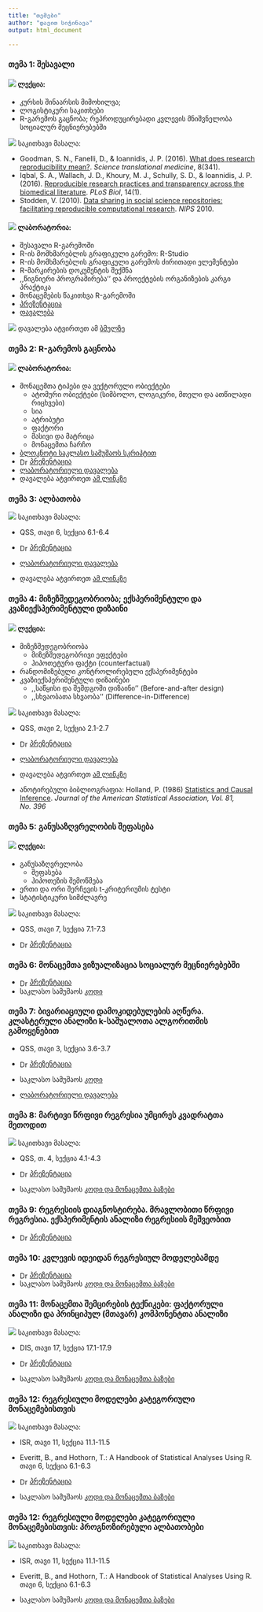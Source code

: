 ```yaml
---
title: "თემები"
author: "დავით სიჭინავა"
output: html_document

---
```


### თემა 1: შესავალი

#### ![](ico/teacher.png) ლექცია:

* კურსის შინაარსის მიმოხილვა;
* ლოგისტიკური საკითხები
* R-გარემოს გაცნობა; რეპროდუცირებადი კვლევის მნიშვნელობა სოციალურ მეცნიერებებში


![](ico/open-book.png) საკითხავი მასალა:


+ Goodman, S. N., Fanelli, D., & Ioannidis, J. P. (2016). [What does research reproducibility mean?](https://www.dropbox.com/s/4io57pvabqw539s/Goodman%2C%202016.pdf?dl=0). _Science translational medicine_, 8(341).
+ Iqbal, S. A., Wallach, J. D., Khoury, M. J., Schully, S. D., & Ioannidis, J. P. (2016). [Reproducible research practices and transparency across the biomedical literature](https://www.dropbox.com/s/dgl3tbskfjjn5ib/iqbal_et_al%2C%202016.PDF?dl=0). _PLoS Biol_, 14(1).
+ Stodden, V. (2010). [Data sharing in social science repositories: facilitating reproducible computational research](https://www.dropbox.com/s/uh7vd6diud8tcyu/Stodden%2C%202010.pdf?dl=0). _NIPS_ 2010.


#### ![](ico/flask-outline.png) ლაბორატორია:
* შესავალი R-გარემოში
* R-ის მომხმარებლის გრაფიკული გარემო: R-Studio
* R-ის მომხმარებლის გრაფიკული გარემოს ძირითადი ელემენტები
* R-მარკირების დოკუმენტის შექმნა
* ,,წიგნიერი პროგრამირება'' და პროექტების ორგანიზების კარგი პრაქტიკა 
* მონაცემების წაკითხვა R-გარემოში
* [პრეზენტაცია](https://davidsichinava.github.io/dar/meetings/m1/pres/meeting_1.html)
* [დავალება](https://www.dropbox.com/s/iun44y0iv8mj2vv/lab1.pdf?dl=0)


![](ico/book.png) დავალება ატვირთეთ ამ [ბმულზე](https://www.dropbox.com/request/oUc9abSj2pWwLHgObGV7)


### თემა 2: R-გარემოს გაცნობა

#### ![](ico/flask-outline.png) ლაბორატორია:

* მონაცემთა ტიპები და ვექტორული ობიექტები
	+ ატომური ობიექტები (სიმბოლო, ლოგიკური, მთელი და ათწილადი რიცხვები)
	+ სია
	+ ატრიბუტი
	+ ფაქტორი
	+ მასივი და მატრიცა
	+ მონაცემთა ჩარჩო
* [ბლოკნოტი საკლასო სამუშაოს სკრიპტით](https://www.dropbox.com/s/2xhprzisunzg2ba/meeting2.Rmd?dl=0)
* <img src="ico/teacher.png" alt="Drawing" style="width: 16px; vertical-align:middle;"/> 
<a href="https://davidsichinava.github.io/dar/meetings/m2/pres/meeting_2.html">პრეზენტაცია</a>
* [ლაბორატორიული დავალება](https://www.dropbox.com/s/bhrmma379ihen9o/lab2.pdf?dl=0)
* დავალება ატვირთეთ [ამ ლინკზე](https://www.dropbox.com/request/sl2iimmayEq1Ym3f95zf)


### თემა 3: ალბათობა

![](ico/open-book.png) საკითხავი მასალა:

* QSS, თავი 6, სექცია 6.1-6.4


* <img src="ico/teacher.png" alt="Drawing" style="width: 16px; vertical-align:middle;"/> 
<a href="https://davidsichinava.github.io/dar/meetings/m3/pres/meeting_3.html">პრეზენტაცია</a>
* [ლაბორატორიული დავალება](https://www.dropbox.com/s/96ezsciso3az13g/lab3.pdf?dl=0)
* დავალება ატვირთეთ [ამ ლინკზე](https://www.dropbox.com/request/LhDYEJjQZQRW0DgdeoS2)

### თემა 4: მიზეზშედეგობრიობა; ექსპერიმენტული და კვაზიექსპერიმენტული დიზაინი
#### ![](ico/teacher.png) ლექცია:

- მიზეზშედეგობრიობა
	+ მიზეზშედეგობრივი ეფექტები
	+ ჰიპოთეტური ფაქტი (counterfactual)
- რანდომიზებული კონტროლირებული ექსპერიმენტები
- კვაზიექსპერიმენტული დიზაინები
	+ ,,საწყისი და შემდგომი დიზაინი'' (Before-and-after design)
	+ ,,სხვაობათა სხვაობა'' (Difference-in-Difference)


![](ico/open-book.png) საკითხავი მასალა:

* QSS, თავი 2, სექცია 2.1-2.7

* <img src="ico/teacher.png" alt="Drawing" style="width: 16px; vertical-align:middle;"/> 
<a href="https://davidsichinava.github.io/dar/meetings/m4/pres/meeting_4.html">პრეზენტაცია</a>
* [ლაბორატორიული დავალება](https://www.dropbox.com/s/4kwc7d5x02iyxe5/lab4.pdf?dl=0)
* დავალება ატვირთეთ [ამ ლინკზე](https://www.dropbox.com/request/A6dJZPAgkwRKgfTWtgzg)
* ანოტირებული ბიბლიოგრაფია: Holland, P. (1986) [Statistics and Causal Inference](https://www.dropbox.com/s/u4qjvf9swowl09q/Holland1986.pdf?dl=0). _Journal of the American Statistical Association, Vol. 81, No. 396_

### თემა 5: განუსაზღვრელობის შეფასება
#### ![](ico/teacher.png) ლექცია:

* განუსაზღვრელობა
	+ შეფასება
	+ ჰიპოთეზის შემოწმება
* ერთი და ორი შერჩევის t-კრიტერიუმის ტესტი
* სტატისტიკური სიმძლავრე


![](ico/open-book.png) საკითხავი მასალა:

* QSS, თავი 7, სექცია 7.1-7.3

* <img src="ico/teacher.png" alt="Drawing" style="width: 16px; vertical-align:middle;"/> 
<a href="https://davidsichinava.github.io/dar/meetings/m5/pres/meeting_5.html">პრეზენტაცია</a>


### თემა 6: მონაცემთა ვიზუალიზაცია სოციალურ მეცნიერებებში


* <img src="ico/teacher.png" alt="Drawing" style="width: 16px; vertical-align:middle;"/> 
<a href="https://davidsichinava.github.io/dar/meetings/m6/pres/meeting_6.html">პრეზენტაცია</a>
* საკლასო სამუშაოს [კოდი](https://www.dropbox.com/s/unc9g8r3ir0vwqp/class.R?dl=0)


### თემა 7: ბივარიაციული დამოკიდებულების აღწერა. კლასტერული ანალიზი k-საშუალოთა ალგორითმის გამოყენებით

* QSS, თავი 3, სექცია 3.6-3.7


* <img src="ico/teacher.png" alt="Drawing" style="width: 16px; vertical-align:middle;"/> 
<a href="https://davidsichinava.github.io/dar/meetings/m7/pres/meeting_7.html">პრეზენტაცია</a>
* საკლასო სამუშაოს [კოდი](https://www.dropbox.com/s/64npp8jfmgk6meb/class.R?dl=0)
* [ლაბორატორიული დავალება](https://www.dropbox.com/s/jj821epf4j8wd5c/lab5.pdf?dl=0)

### თემა 8: მარტივი წრფივი რეგრესია უმცირეს კვადრატთა მეთოდით

![](ico/open-book.png) საკითხავი მასალა:

* QSS, თ. 4, სექცია 4.1-4.3

* <img src="ico/teacher.png" alt="Drawing" style="width: 16px; vertical-align:middle;"/> 
<a href="https://davidsichinava.github.io/dar/meetings/m8/pres/meeting_8.html">პრეზენტაცია</a>
* საკლასო სამუშაოს [კოდი და მონაცემთა ბაზები](https://www.dropbox.com/s/g60qnehvr59cia6/class8code.zip?dl=0)

### თემა 9: რეგრესიის დიაგნოსტირება. მრავლობითი წრფივი რეგრესია. ექსპერიმენტის ანალიზი რეგრესიის მეშვეობით

* <img src="ico/teacher.png" alt="Drawing" style="width: 16px; vertical-align:middle;"/> 
<a href="https://davidsichinava.github.io/dar/meetings/m9/pres/meeting_9.html">პრეზენტაცია</a>

### თემა 10: კვლევის იდეიდან რეგრესიულ მოდელებამდე

* <img src="ico/teacher.png" alt="Drawing" style="width: 16px; vertical-align:middle;"/> 
<a href="https://davidsichinava.github.io/dar/meetings/m10/pres/meeting_10.html">პრეზენტაცია</a>
* საკლასო სამუშაოს [კოდი და მონაცემთა ბაზები](https://www.dropbox.com/s/xuw8nbh48ol50kw/class10data.zip?dl=0)

### თემა 11: მონაცემთა შემცირების ტექნიკები: ფაქტორული ანალიზი და პრინციპულ (მთავარ) კომპონენტთა ანალიზი

![](ico/open-book.png) საკითხავი მასალა:

* DIS, თავი 17, სექცია 17.1-17.9


* <img src="ico/teacher.png" alt="Drawing" style="width: 16px; vertical-align:middle;"/> 
<a href="https://davidsichinava.github.io/dar/meetings/m11/pres/meeting_11.html">პრეზენტაცია</a>
* საკლასო სამუშაოს [კოდი და მონაცემთა ბაზები](https://www.dropbox.com/s/5xjfdmqldmybkzw/class11.zip?dl=0)


### თემა 12: რეგრესიული მოდელები კატეგორიული მონაცემებისთვის

![](ico/open-book.png) საკითხავი მასალა:

* ISR, თავი 11, სექცია 11.1-11.5
* Everitt, B., and Hothorn, T.: A Handbook of Statistical Analyses Using R. თავი 6, სექცია 6.1-6.3


* <img src="ico/teacher.png" alt="Drawing" style="width: 16px; vertical-align:middle;"/> 
<a href="https://davidsichinava.github.io/dar/meetings/m12/pres/meeting_12.html">პრეზენტაცია</a>
* საკლასო სამუშაოს [კოდი და მონაცემთა ბაზები](https://www.dropbox.com/s/htg2auid6mwnl52/class12.zip?dl=0)


### თემა 12: რეგრესიული მოდელები კატეგორიული მონაცემებისთვის: პროგნოზირებული ალბათობები

![](ico/open-book.png) საკითხავი მასალა:

* ISR, თავი 11, სექცია 11.1-11.5
* Everitt, B., and Hothorn, T.: A Handbook of Statistical Analyses Using R. თავი 6, სექცია 6.1-6.3

* საკლასო სამუშაოს [კოდი და მონაცემთა ბაზები](https://www.dropbox.com/s/cri7yq5mcb0tduo/meeting13.zip?dl=0)

